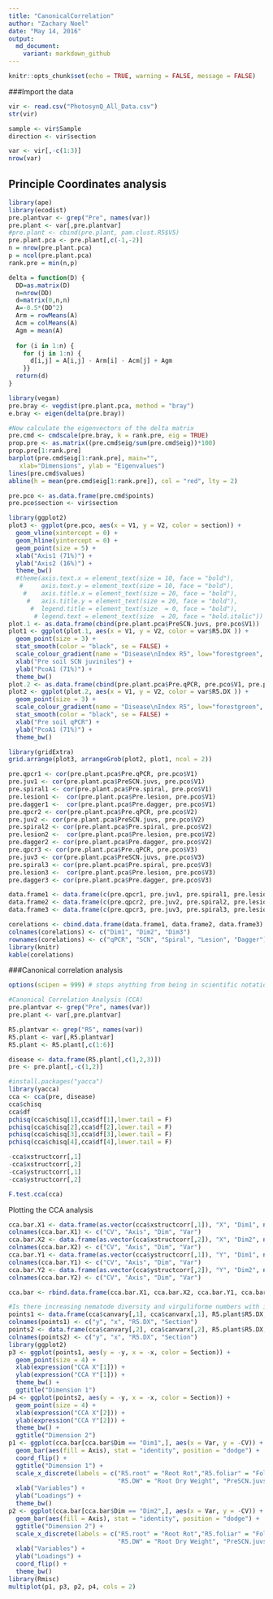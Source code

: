 ```yaml
---
title: "CanonicalCorrelation"
author: "Zachary Noel"
date: "May 14, 2016"
output: 
  md_document:
    variant: markdown_github
---
```


```r
knitr::opts_chunk$set(echo = TRUE, warning = FALSE, message = FALSE)
```

###Import the data
```r
vir <- read.csv("PhotosynQ_All_Data.csv")
str(vir)

sample <- vir$Sample
direction <- vir$section

var <- vir[,-c(1:3)]
nrow(var)
```


## Principle Coordinates analysis 
```r
library(ape)
library(ecodist)
pre.plantvar <- grep("Pre", names(var))
pre.plant <- var[,pre.plantvar]
#pre.plant <- cbind(pre.plant, pam.clust.R5$V5)
pre.plant.pca <- pre.plant[,c(-1,-2)]
n = nrow(pre.plant.pca)
p = ncol(pre.plant.pca)
rank.pre = min(n,p)

delta = function(D) {
  DD=as.matrix(D)
  n=nrow(DD)
  d=matrix(0,n,n)
  A=-0.5*(DD^2)
  Arm = rowMeans(A)
  Acm = colMeans(A)
  Agm = mean(A)
  
  for (i in 1:n) {
    for (j in 1:n) {
      d[i,j] = A[i,j] - Arm[i] - Acm[j] + Agm
    }}
  return(d)
}

library(vegan)
pre.bray <- vegdist(pre.plant.pca, method = "bray")
e.bray <- eigen(delta(pre.bray))

#Now calculate the eigenvectors of the delta matrix
pre.cmd <- cmdscale(pre.bray, k = rank.pre, eig = TRUE)
prop.pre <- as.matrix((pre.cmd$eig/sum(pre.cmd$eig))*100)
prop.pre[1:rank.pre]
barplot(pre.cmd$eig[1:rank.pre], main="",
   xlab="Dimensions", ylab = "Eigenvalues")
lines(pre.cmd$values)
abline(h = mean(pre.cmd$eig[1:rank.pre]), col = "red", lty = 2)

pre.pco <- as.data.frame(pre.cmd$points)
pre.pco$section <- vir$section

library(ggplot2)
plot3 <- ggplot(pre.pco, aes(x = V1, y = V2, color = section)) + 
  geom_vline(xintercept = 0) +
  geom_hline(yintercept = 0) +
  geom_point(size = 5) +
  xlab("Axis1 (71%)") +
  ylab("Axis2 (16%)") + 
  theme_bw() 
  #theme(axis.text.x = element_text(size = 10, face = "bold"),
   #     axis.text.y = element_text(size = 10, face = "bold"),
    #    axis.title.x = element_text(size = 20, face = "bold"),
     #   axis.title.y = element_text(size = 20, face = "bold"),
      #  legend.title = element_text(size  = 0, face = "bold"),
       # legend.text = element_text(size  = 20, face = "bold.italic"))
plot.1 <- as.data.frame(cbind(pre.plant.pca$PreSCN.juvs, pre.pco$V1))
plot1 <- ggplot(plot.1, aes(x = V1, y = V2, color = var$R5.DX )) + 
  geom_point(size = 3) + 
  stat_smooth(color = "black", se = FALSE) + 
  scale_colour_gradient(name = "Disease\nIndex R5", low="forestgreen", high = "red") + 
  xlab("Pre soil SCN juviniles") +
  ylab("PcoA1 (71%)") +
  theme_bw()
plot.2 <- as.data.frame(cbind(pre.plant.pca$Pre.qPCR, pre.pco$V1, pre.pco$V2))
plot2 <- ggplot(plot.2, aes(x = V1, y = V2, color = var$R5.DX )) + 
  geom_point(size = 3) + 
  scale_colour_gradient(name = "Disease\nIndex R5", low="forestgreen", high = "red") + 
  stat_smooth(color = "black", se = FALSE) + 
  xlab("Pre soil qPCR") +
  ylab("PcoA1 (71%)") +
  theme_bw()

library(gridExtra)
grid.arrange(plot3, arrangeGrob(plot2, plot1, ncol = 2))

pre.qpcr1 <- cor(pre.plant.pca$Pre.qPCR, pre.pco$V1)
pre.juv1 <- cor(pre.plant.pca$PreSCN.juvs, pre.pco$V1)
pre.spiral1 <- cor(pre.plant.pca$Pre.spiral, pre.pco$V1)
pre.lesion1 <-  cor(pre.plant.pca$Pre.lesion, pre.pco$V1)
pre.dagger1 <-  cor(pre.plant.pca$Pre.dagger, pre.pco$V1)
pre.qpcr2 <- cor(pre.plant.pca$Pre.qPCR, pre.pco$V2)
pre.juv2 <- cor(pre.plant.pca$PreSCN.juvs, pre.pco$V2)
pre.spiral2 <- cor(pre.plant.pca$Pre.spiral, pre.pco$V2)
pre.lesion2 <-  cor(pre.plant.pca$Pre.lesion, pre.pco$V2)
pre.dagger2 <- cor(pre.plant.pca$Pre.dagger, pre.pco$V2)
pre.qpcr3 <- cor(pre.plant.pca$Pre.qPCR, pre.pco$V3)
pre.juv3 <- cor(pre.plant.pca$PreSCN.juvs, pre.pco$V3)
pre.spiral3 <- cor(pre.plant.pca$Pre.spiral, pre.pco$V3)
pre.lesion3 <-  cor(pre.plant.pca$Pre.lesion, pre.pco$V3)
pre.dagger3 <- cor(pre.plant.pca$Pre.dagger, pre.pco$V3)

data.frame1 <- data.frame(c(pre.qpcr1, pre.juv1, pre.spiral1, pre.lesion1, pre.dagger1))
data.frame2 <- data.frame(c(pre.qpcr2, pre.juv2, pre.spiral2, pre.lesion2, pre.dagger2))
data.frame3 <- data.frame(c(pre.qpcr3, pre.juv3, pre.spiral3, pre.lesion3, pre.dagger3))

corelations <- cbind.data.frame(data.frame1, data.frame2, data.frame3)
colnames(corelations) <- c("Dim1", "Dim2", "Dim3")
rownames(corelations) <- c("qPCR", "SCN", "Spiral", "Lesion", "Dagger")
library(knitr)
kable(corelations)
```


###Canonical correlation analysis
```r
options(scipen = 999) # stops anything from being in scientific notation

#Canonical Correlation Analysis (CCA)
pre.plantvar <- grep("Pre", names(var))
pre.plant <- var[,pre.plantvar]

R5.plantvar <- grep("R5", names(var))
R5.plant <- var[,R5.plantvar]
R5.plant <- R5.plant[,c(1:6)]

disease <- data.frame(R5.plant[,c(1,2,3)])
pre <- pre.plant[,-c(1,2)]

#install.packages("yacca")
library(yacca)
cca <- cca(pre, disease)
cca$chisq
cca$df
pchisq(cca$chisq[1],cca$df[1],lower.tail = F)
pchisq(cca$chisq[2],cca$df[2],lower.tail = F)
pchisq(cca$chisq[3],cca$df[3],lower.tail = F)
pchisq(cca$chisq[4],cca$df[4],lower.tail = F)

-cca$xstructcorr[,1]
-cca$xstructcorr[,2]
-cca$ystructcorr[,1]
-cca$ystructcorr[,2]

F.test.cca(cca)

```

Plotting the CCA analysis
```r
cca.bar.X1 <- data.frame(as.vector(cca$xstructcorr[,1]), "X", "Dim1", names(cca$xstructcorr[,1]))
colnames(cca.bar.X1) <- c("CV", "Axis", "Dim", "Var")
cca.bar.X2 <- data.frame(as.vector(cca$xstructcorr[,2]), "X", "Dim2", names(cca$xstructcorr[,2]))
colnames(cca.bar.X2) <- c("CV", "Axis", "Dim", "Var")
cca.bar.Y1 <- data.frame(as.vector(cca$ystructcorr[,1]), "Y", "Dim1", names(cca$ystructcorr[,1]))
colnames(cca.bar.Y1) <- c("CV", "Axis", "Dim", "Var")
cca.bar.Y2 <- data.frame(as.vector(cca$ystructcorr[,2]), "Y", "Dim2", names(cca$ystructcorr[,2]))
colnames(cca.bar.Y2) <- c("CV", "Axis", "Dim", "Var")

cca.bar <- rbind.data.frame(cca.bar.X1, cca.bar.X2, cca.bar.Y1, cca.bar.Y2)

#Is there increasing nematode diversity and virguliforme numbers with incrasing disease??
points1 <- data.frame(cca$canvary[,1], cca$canvarx[,1], R5.plant$R5.DX, vir$section)
colnames(points1) <- c("y", "x", "R5.DX", "Section")
points2 <- data.frame(cca$canvary[,2], cca$canvarx[,2], R5.plant$R5.DX, vir$section)
colnames(points2) <- c("y", "x", "R5.DX", "Section")
library(ggplot2)
p3 <- ggplot(points1, aes(y = -y, x = -x, color = Section)) + 
  geom_point(size = 4) + 
  xlab(expression("CCA X"[1])) + 
  ylab(expression("CCA Y"[1])) +
  theme_bw() +
  ggtitle("Dimension 1")
p4 <- ggplot(points2, aes(y = -y, x = -x, color = Section)) + 
  geom_point(size = 4) + 
  xlab(expression("CCA X"[2])) + 
  ylab(expression("CCA Y"[2])) +
  theme_bw() + 
  ggtitle("Dimension 2")
p1 <- ggplot(cca.bar[cca.bar$Dim == "Dim1",], aes(x = Var, y = -CV)) + 
  geom_bar(aes(fill = Axis), stat = "identity", position = "dodge") +
  coord_flip() +
  ggtitle("Dimension 1") + 
  scale_x_discrete(labels = c("R5.root" = "Root Rot","R5.foliar" = "Foliar", "R5.DX" = "Disease Index", 
                              "R5.DW" = "Root Dry Weight", "PreSCN.juvs" = "Soybean Cyst Nematode", "Pre.spiral" = "Spiral Nematodes", "Pre.qPCR" = "F. virguliforme", "Pre.lesion" = "Lesion Nematode", "Pre.dagger" = "Dagger Nematodes")) +
  xlab("Variables") + 
  ylab("Loadings") + 
  theme_bw()
p2 <- ggplot(cca.bar[cca.bar$Dim == "Dim2",], aes(x = Var, y = -CV)) + 
  geom_bar(aes(fill = Axis), stat = "identity", position = "dodge") +
  ggtitle("Dimension 2") + 
  scale_x_discrete(labels = c("R5.root" = "Root Rot","R5.foliar" = "Foliar", "R5.DX" = "Disease Index", 
                              "R5.DW" = "Root Dry Weight", "PreSCN.juvs" = "Soybean Cyst Nematode", "Pre.spiral" = "Spiral Nematodes", "Pre.qPCR" = "F. virguliforme", "Pre.lesion" = "Lesion Nematode", "Pre.dagger" = "Dagger Nematodes")) +
  xlab("Variables") + 
  ylab("Loadings") + 
  coord_flip() +
  theme_bw()
library(Rmisc)
multiplot(p1, p3, p2, p4, cols = 2)
```